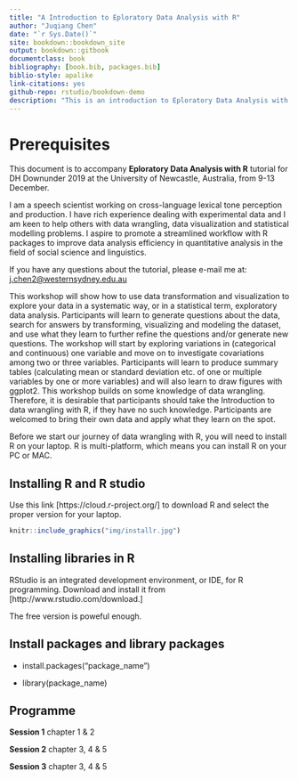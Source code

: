 ```yaml
--- 
title: "A Introduction to Eploratory Data Analysis with R"
author: "Juqiang Chen"
date: "`r Sys.Date()`"
site: bookdown::bookdown_site
output: bookdown::gitbook
documentclass: book
bibliography: [book.bib, packages.bib]
biblio-style: apalike
link-citations: yes
github-repo: rstudio/bookdown-demo
description: "This is an introduction to Eploratory Data Analysis with R tutorial for DH summer school 2019 at Newcastle."
---
```




# Prerequisites

This document is to accompany **Eploratory Data Analysis with R** tutorial for DH Downunder 2019 at the University of Newcastle, Australia, from 9-13 December.

I am a speech scientist working on cross-language lexical tone perception and production. I have rich experience dealing with experimental data and I am keen to help others with data wrangling, data visualization and statistical modelling problems. I aspire to promote a streamlined workflow with R packages to improve data analysis efficiency in quantitative analysis in the field of social science and linguistics.

If you have any questions about the tutorial, please e-mail me at:
<j.chen2@westernsydney.edu.au>

This workshop will show how to use data transformation and visualization to explore your data in a systematic way, or in a statistical term, exploratory data analysis. Participants will learn to generate questions about the data, search for answers by transforming, visualizing and modeling the dataset, and use what they learn to further refine the questions and/or generate new questions. The workshop will start by exploring variations in (categorical and continuous) one variable and move on to investigate covariations among two or three variables. Participants will learn to produce summary tables (calculating mean or standard deviation etc. of one or multiple variables by one or more variables) and will also learn to draw figures with ggplot2. This workshop builds on some knowledge of data wrangling. Therefore, it is desirable that participants should take the Introduction to data wrangling with R, if they have no such knowledge. Participants are welcomed to bring their own data and apply what they learn on the spot.

Before we start our journey of data wrangling with R, you will need to install R on your laptop. R is multi-platform, which means you can install R on your PC or MAC.




## Installing R and R studio

Use this link [https://cloud.r-project.org/] to download R and select the proper version for your laptop.
```r

knitr::include_graphics("img/installr.jpg")

```

## Installing libraries in R

RStudio is an integrated development environment, or IDE, for R
programming. Download and install it from [http://www.rstudio.com/download.]

The free version is poweful enough.

## Install packages and library packages

 * install.packages("package_name")

 * library(package_name)
 
## Programme

**Session 1** chapter 1 & 2

**Session 2** chapter 3, 4 & 5

**Session 3** chapter 3, 4 & 5
